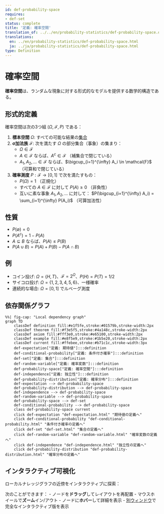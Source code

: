 ```yaml
---
id: def-probability-space
requires:
- def-set
status: complete
title: '定義: 確率空間'
translation_of: ../../en/probability-statistics/def-probability-space.qmd
translations:
  en: ../en/probability-statistics/def-probability-space.html
  ja: ../ja/probability-statistics/def-probability-space.html
type: Definition
---
```


# 確率空間 {#def-probability-space}

**確率空間**は、ランダムな現象に対する形式的なモデルを提供する数学的構造である。

## 形式的定義

確率空間は次の3つ組 $(\Omega, \mathcal{F}, P)$ である：

1. **標本空間** $\Omega$: すべての可能な結果の[集合](../logic-set-theory/def-set.qmd)
2. **σ加法族** $\mathcal{F}$: 次を満たす $\Omega$ の部分集合（事象）の集まり：
   - $\Omega \in \mathcal{F}$
   - $A \in \mathcal{F}$ ならば、$A^c \in \mathcal{F}$ （補集合で閉じている）
   - $A_1, A_2, ... \in \mathcal{F}$ ならば、$\bigcup_{i=1}^{\infty} A_i \in \mathcal{F}$ （可算和で閉じている）
3. **確率測度** $P: \mathcal{F} \to [0,1]$ で次を満たすもの：
   - $P(\Omega) = 1$ （正規化）
   - すべての $A \in \mathcal{F}$ に対して $P(A) \geq 0$ （非負性）
   - 互いに素な事象 $A_1, A_2, ...$ に対して： $P(\bigcup_{i=1}^{\infty} A_i) = \sum_{i=1}^{\infty} P(A_i)$ （可算加法性）

## 性質

- $P(\emptyset) = 0$
- $P(A^c) = 1 - P(A)$
- $A \subseteq B$ ならば、$P(A) \leq P(B)$
- $P(A \cup B) = P(A) + P(B) - P(A \cap B)$

## 例

- コイン投げ: $\Omega = \{H, T\}$、$\mathcal{F} = 2^{\Omega}$、$P(H) = P(T) = 1/2$
- サイコロ投げ: $\Omega = \{1,2,3,4,5,6\}$、一様確率
- 連続的な場合: $\Omega = [0,1]$ でルベーグ測度

## 依存関係グラフ

```mermaid
%%| fig-cap: "Local dependency graph"
graph TD
    classDef definition fill:#e1f5fe,stroke:#01579b,stroke-width:2px
    classDef theorem fill:#f3e5f5,stroke:#4a148c,stroke-width:2px
    classDef axiom fill:#fff3e0,stroke:#e65100,stroke-width:2px
    classDef example fill:#e8f5e9,stroke:#1b5e20,stroke-width:2px
    classDef current fill:#ffebee,stroke:#b71c1c,stroke-width:3px
    def-expectation["定義: 期待値"]:::definition
    def-conditional-probability["定義: 条件付き確率"]:::definition
    def-set["定義: 集合"]:::definition
    def-random-variable["定義: 確率変数"]:::definition
    def-probability-space["定義: 確率空間"]:::definition
    def-independence["定義: 独立性"]:::definition
    def-probability-distribution["定義: 確率分布"]:::definition
    def-expectation --> def-probability-space
    def-probability-distribution --> def-probability-space
    def-independence --> def-probability-space
    def-random-variable --> def-probability-space
    def-probability-space --> def-set
    def-conditional-probability --> def-probability-space
    class def-probability-space current
    click def-expectation "def-expectation.html" "期待値の定義へ"
    click def-conditional-probability "def-conditional-probability.html" "条件付き確率の定義へ"
    click def-set "def-set.html" "集合の定義へ"
    click def-random-variable "def-random-variable.html" "確率変数の定義へ"
    click def-independence "def-independence.html" "独立性の定義へ"
    click def-probability-distribution "def-probability-distribution.html" "確率分布の定義へ"
```

## インタラクティブ可視化

ローカルナレッジグラフの近傍をインタラクティブに探索：

::: {.graph-viz data-id="def-probability-space" data-width="700" data-height="500"}
:::

次のことができます：
- ノードを**ドラッグ**してレイアウトを再配置
- マウスホイールで**ズーム**イン/アウト
- ノードに**ホバー**して詳細を表示
- [別ウィンドウ](../../output/interactive/def-probability-space.html){target="_blank"}で完全なインタラクティブ版を表示
